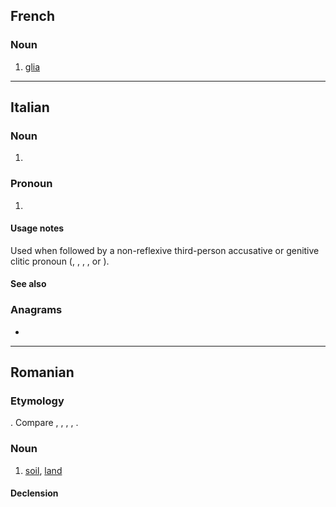 ==French==

===Noun===
{{fr-noun|f}}

# {{lb|fr|anatomy}} [[glia]]

----

==Italian==

===Noun===
{{head|it|noun form|g=f}}

# {{plural of|it|glia}}

===Pronoun===
{{head|it|pronoun}}

# {{alternative form of|it|gli}}

====Usage notes====
Used when followed by a non-reflexive third-person accusative or genitive clitic pronoun ({{m|it|lo}}, {{m|it|la}}, {{m|it|li}}, {{m|it|le}}, or {{m|it|ne}}).

====See also====
{{Italian personal pronouns}}

===Anagrams===
* {{anagrams|it|a=egil|egli|geli|gilè}}

----

==Romanian==

===Etymology===
{{bor|ro|sla-pro|*glьjь|t=soil}}. Compare {{cog|sh|glej}}, {{cog|ru|глей}}, {{cog|pl|glej}}, {{cog|sk|glej}}, {{cog|uk|ґлей}}.

===Noun===
{{ro-noun|f|glii}}

# [[soil]], [[land]]

====Declension====
{{ro-noun-f-ie|gli}}